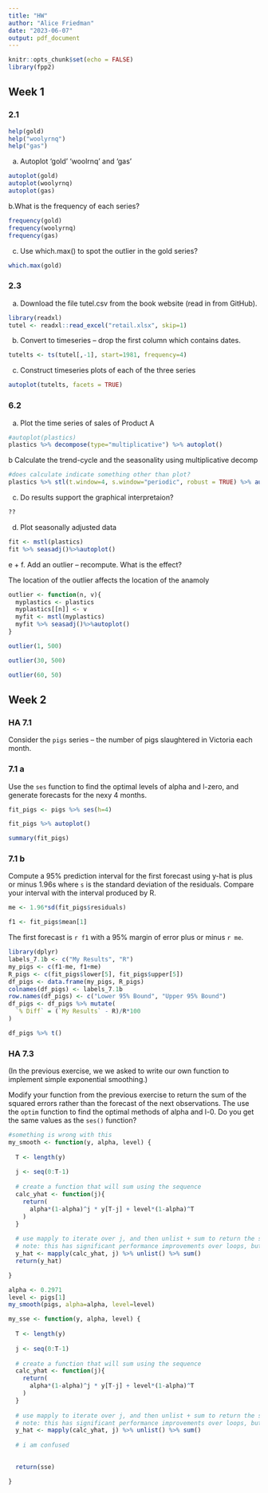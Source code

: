 ```yaml
---
title: "HW"
author: "Alice Friedman"
date: "2023-06-07"
output: pdf_document
---
```


```r
knitr::opts_chunk$set(echo = FALSE)
library(fpp2)
```
## Week 1
### 2.1


```r
help(gold)
help("woolyrnq")
help("gas")
```

a. Autoplot 'gold' 'woolrnq' and 'gas'
```r
autoplot(gold)
autoplot(woolyrnq)
autoplot(gas)
```

b.What is the frequency of each series?
```r
frequency(gold)
frequency(woolyrnq)
frequency(gas)
```

c. Use which.max() to spot the outlier in the gold series?
```r
which.max(gold)
```

### 2.3

a. Download the file tutel.csv from the book website (read in from GitHub). 

```r
library(readxl)
tutel <- readxl::read_excel("retail.xlsx", skip=1)
```


b. Convert to timeseries -- drop the first column which contains dates.

```r
tutelts <- ts(tutel[,-1], start=1981, frequency=4)
```

c. Construct timeseries plots of each of the three series
```r
autoplot(tutelts, facets = TRUE)
```

### 6.2

a. Plot the time series of sales of Product A
```r
#autoplot(plastics)
plastics %>% decompose(type="multiplicative") %>% autoplot()

```

b Calculate the trend-cycle and the seasonality using multiplicative decomp
```r
#does calculate indicate something other than plot?
plastics %>% stl(t.window=4, s.window="periodic", robust = TRUE) %>% autoplot()
```
c. Do results support the graphical interpretaion?
```r
??
```
d. Plot seasonally adjusted data
```r
fit <- mstl(plastics)
fit %>% seasadj()%>%autoplot()
```

e + f. Add an outlier -- recompute. What is the effect?

The location of the outlier affects the location of the anamoly

```r

outlier <- function(n, v){
  myplastics <- plastics
  myplastics[[n]] <- v
  myfit <- mstl(myplastics)
  myfit %>% seasadj()%>%autoplot()
}

outlier(1, 500)

outlier(30, 500)

outlier(60, 50)
```
## Week 2


### HA 7.1

Consider the `pigs` series -- the number of pigs slaughtered in Victoria each month.

### 7.1 a 

Use the `ses` function to find the optimal levels of alpha and l-zero, and generate forecasts for the nexy 4 months.

```r
fit_pigs <- pigs %>% ses(h=4)

fit_pigs %>% autoplot()

summary(fit_pigs)
```
### 7.1 b
 Compute a 95% prediction interval for the first forecast using y-hat is plus or minus 1.96s where `s` is the standard deviation of the residuals. Compare your interval with the interval produced by R.
```r
me <- 1.96*sd(fit_pigs$residuals)

f1 <- fit_pigs$mean[1]


```

The first forecast is `r f1` with a 95% margin of error plus or minus `r me`. 

```r
library(dplyr)
labels_7.1b <- c("My Results", "R")
my_pigs <- c(f1-me, f1+me)
R_pigs <- c(fit_pigs$lower[5], fit_pigs$upper[5])
df_pigs <- data.frame(my_pigs, R_pigs)
colnames(df_pigs) <- labels_7.1b
row.names(df_pigs) <- c("Lower 95% Bound", "Upper 95% Bound")
df_pigs <- df_pigs %>% mutate(
  `% Diff` = (`My Results` - R)/R*100
)

df_pigs %>% t()
```

### HA 7.3
(In the previous exercise, we we asked to write our own function to implement simple exponential smoothing.)

Modify your function from the previous exercise to return the sum of the squared errors rather than the forecast of the next observations. The use the `optim` function to find the optimal methods of alpha and l-0. Do you get the same values as the `ses()` function?

```r
#something is wrong with this
my_smooth <- function(y, alpha, level) {
  
  T <- length(y)
  
  j <- seq(0:T-1)
    
  # create a function that will sum using the sequence
  calc_yhat <- function(j){
    return(
      alpha*(1-alpha)^j * y[T-j] + level*(1-alpha)^T
    )
  }
    
  # use mapply to iterate over j, and then unlist + sum to return the summed series
  # note: this has significant performance improvements over loops, but it returns a list
  y_hat <- mapply(calc_yhat, j) %>% unlist() %>% sum()
  return(y_hat)

}

alpha <- 0.2971
level <- pigs[1] 
my_smooth(pigs, alpha=alpha, level=level)

```

```r
my_sse <- function(y, alpha, level) {
  
  T <- length(y)
  
  j <- seq(0:T-1)
    
  # create a function that will sum using the sequence
  calc_yhat <- function(j){
    return(
      alpha*(1-alpha)^j * y[T-j] + level*(1-alpha)^T
    )
  }
    
  # use mapply to iterate over j, and then unlist + sum to return the summed series
  # note: this has significant performance improvements over loops, but it returns a list
  y_hat <- mapply(calc_yhat, j) %>% unlist() %>% sum()
  
  # i am confused
  

  return(sse)

}

```

```r
```
